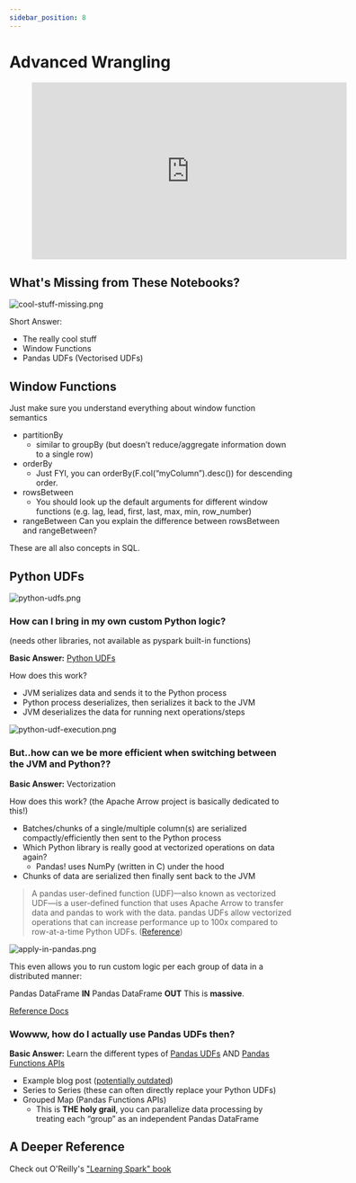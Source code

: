 ```yaml
---
sidebar_position: 8
---
```

# Advanced Wrangling

<div style={{textAlign: 'center'}}>

<figure class="video-container">
    <iframe width="560" height="315" src="https://www.youtube.com/embed/r418tWNnAq8" title="YouTube video player" frameborder="0" allow="accelerometer; autoplay; clipboard-write; encrypted-media; gyroscope; picture-in-picture" allowfullscreen></iframe>
</figure>

</div>


## What's Missing from These Notebooks?
<div style={{textAlign: 'center'}}>

![cool-stuff-missing.png](./assets/cool-stuff-missing.png)

</div>

Short Answer:
* The really cool stuff
* Window Functions
* Pandas UDFs (Vectorised UDFs)

## Window Functions
Just make sure you understand everything about window function semantics

* partitionBy
    * similar to groupBy (but doesn’t reduce/aggregate information down to a single row)
* orderBy
    * Just FYI, you can orderBy(F.col(“myColumn”).desc()) for descending order.
* rowsBetween
    * You should look up the default arguments for different window functions (e.g. lag, lead, first, last, max, min, row_number)
* rangeBetween
  Can you explain the difference between rowsBetween and rangeBetween?

These are all also concepts in SQL.

## Python UDFs

<div style={{textAlign: 'center'}}>

![python-udfs.png](./assets/python-udfs.png)

</div>

### How can I bring in my own custom Python logic?
(needs other libraries, not available as pyspark built-in functions)

**Basic Answer:** [Python UDFs](https://docs.databricks.com/spark/latest/spark-sql/udf-python-pandas.html)

How does this work?
* JVM serializes data and sends it to the Python process
* Python process deserializes, then serializes it back to the JVM
* JVM deserializes the data for running next operations/steps

<div style={{textAlign: 'center'}}>

![python-udf-execution.png](./assets/python-udf-execution.png)

</div>

### But..how can we be more efficient when switching between the JVM and Python??
**Basic Answer:** Vectorization

How does this work? (the Apache Arrow project is basically dedicated to this!)
* Batches/chunks of a single/multiple column(s) are serialized compactly/efficiently then sent to the Python process
* Which Python library is really good at vectorized operations on data again?
    * Pandas! uses NumPy (written in C) under the hood
* Chunks of data are serialized then finally sent back to the JVM

> A pandas user-defined function (UDF)—also known as vectorized UDF—is a user-defined function that uses Apache Arrow to transfer data and pandas to work with the data. pandas UDFs allow vectorized operations that can increase performance up to 100x compared to row-at-a-time Python UDFs. ([Reference](https://docs.databricks.com/spark/latest/spark-sql/udf-python-pandas.html#pandas-user-defined-functions))

<div style={{textAlign: 'center'}}>

![apply-in-pandas.png](./assets/apply-in-pandas.png)

</div>


This even allows you to run custom logic per each group of data in a distributed manner:

Pandas DataFrame **IN**
Pandas DataFrame **OUT**
This is **massive**.

[Reference Docs](https://docs.databricks.com/spark/latest/spark-sql/pandas-function-apis.html)


### Wowww, how do I actually use Pandas UDFs then?
**Basic Answer:** Learn the different types of [Pandas UDFs](https://docs.databricks.com/spark/latest/spark-sql/udf-python-pandas.html) AND [Pandas Functions APIs](https://docs.databricks.com/spark/latest/spark-sql/pandas-function-apis.html)

* Example blog post ([potentially outdated](https://databricks.com/blog/2017/10/30/introducing-vectorized-udfs-for-pyspark.html))
* Series to Series (these can often directly replace your Python UDFs)
* Grouped Map (Pandas Functions APIs)
    * This is **THE holy grail**, you can parallelize data processing by treating each “group” as an independent Pandas DataFrame

## A Deeper Reference
Check out O'Reilly's ["Learning Spark" book](https://www.oreilly.com/library/view/learning-spark/9781449359034/)